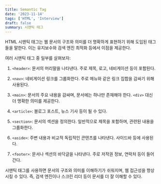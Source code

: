 ```yaml
---
title: Semantic Tag
date: '2023-11-14'
tags: ['HTML', 'Interview']
draft: false
summary: 시맨틱 태그
---
```


HTML 시맨틱 태그는 웹 문서의 구조와 의미를 더 명확하게 표현하기 위해 도입된 태그들을 말한다. 이는 유지보수와 검색 엔진 최적화 등에서 이점을 제공한다.

여러 시맨틱 태그 중 일부를 살펴보자:

1. `<header>`: 문서의 머리말을 나타낸다. 주로 제목, 로고, 네비게이션 등이 포함된다.

2. `<nav>`: 네비게이션 링크를 그룹화한다. 주로 메뉴와 같은 링크 집합을 감싸기 위해 사용된다.

3. `<main>`: 문서의 주요 내용을 감싸며, 문서에는 하나만 존재해야 한다. `<div>` 대신 더 명확한 의미를 제공한다.

4. `<article>`: 블로그 포스트, 뉴스 기사 등이 될 수 있다.

5. `<section>`: 문서의 섹션을 정의한다. 일반적으로 제목을 포함하며, 관련된 내용을 그룹화한다.

6. `<aside>`: 주변 내용과 비교적 독립적인 콘텐츠를 나타낸다. 사이드바 등에 사용된다.

7. `<footer>`: 문서나 섹션의 바닥글을 나타낸다. 주로 저작권 정보, 연락처 등이 들어간다.

시맨틱 태그를 사용하면 문서의 구조와 의미를 이해하기가 쉬워지며, 웹 접근성을 향상시킬 수 있다. 즉, 검색 엔진이나 스크린 리더 등이 문서를 더 잘 이해할 수 있다.
